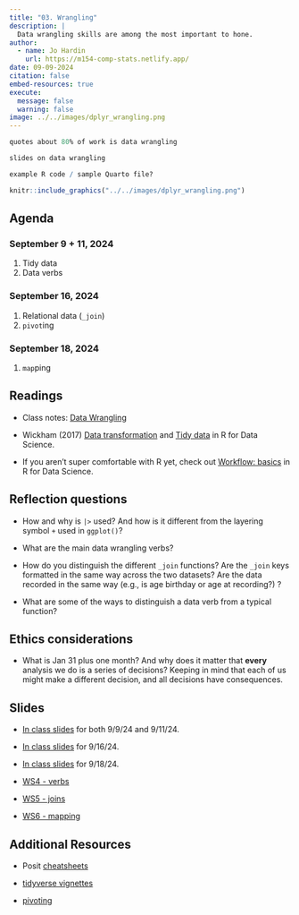```yaml
---
title: "03. Wrangling"
description: |
  Data wrangling skills are among the most important to hone.  
author:
  - name: Jo Hardin
    url: https://m154-comp-stats.netlify.app/
date: 09-09-2024
citation: false
embed-resources: true
execute: 
  message: false
  warning: false
image: ../../images/dplyr_wrangling.png
---
```


```r
quotes about 80% of work is data wrangling

slides on data wrangling

example R code / sample Quarto file?
```


```r
knitr::include_graphics("../../images/dplyr_wrangling.png")
```


## Agenda <i class="fas fa-calendar-alt" target="_blank"></i>

### September 9 + 11, 2024

1. Tidy data
2. Data verbs



### September 16, 2024

1. Relational data (`_join`)
2. `pivot`ing


### September 18, 2024
1. `map`ping

## Readings <i class="fas fa-book-open"></i> 

* Class notes: <a href = "https://st47s.com/Math154/Notes/03-wrangling.html" target= "_blank">Data Wrangling</a>

* Wickham (2017) <a href = "https://r4ds.had.co.nz/transform.html" target = "_blank">Data transformation</a> and <a href = "https://r4ds.had.co.nz/tidy-data.html" target = "_blank">Tidy data</a> in R for Data Science.

* If you aren't super comfortable with R yet, check out <a href = "https://r4ds.had.co.nz/workflow-basics.html" target = "_blank">Workflow: basics</a> in R for Data Science.

## Reflection questions <i class="fas fa-lightbulb"></i>

* How and why is `|>` used?  And how is it different from the layering symbol `+` used in `ggplot()`?

* What are the main data wrangling verbs?

* How do you distinguish the different `_join` functions?  Are the `_join` keys formatted in the same way across the two datasets?  Are the data recorded in the same way (e.g., is age birthday or age at recording?) ?

* What are some of the ways to distinguish a data verb from a typical function?



## Ethics considerations <i class="fas fa-balance-scale"></i> 

* What is Jan 31 plus one month?  And why does it matter that **every** analysis we do is a series of decisions?  Keeping in mind that each of us might make a different decision, and all decisions have consequences.


## Slides <i class="fas fa-desktop"></i> 


* <a href = "https://m154-comp-stats.netlify.app/slides/2024-09-09-verbs" target = "_blank">In class slides</a> for both 9/9/24 and 9/11/24.

* <a href = "https://m154-comp-stats.netlify.app/slides/2024-09-16-pivotjoin" target = "_blank">In class slides</a> for 9/16/24.

* <a href = "https://m154-comp-stats.netlify.app/slides/2024-09-18-map" target = "_blank">In class slides</a> for 9/18/24.

* <a href = "https://m154-comp-stats.netlify.app/handout/ws4_m154_f24_verbs.pdf" target = "_blank">WS4 - verbs</a>

* <a href = "https://m154-comp-stats.netlify.app/handout/ws5_m154_f24_join.pdf" target = "_blank">WS5 - joins</a>

* <a href = "https://m154-comp-stats.netlify.app/handout/ws6_m154_f24_map.pdf" target = "_blank">WS6 - mapping</a>

## Additional Resources <i class="fas fa-laptop"></i> 


* Posit <a href = "https://rstudio.github.io/cheatsheets/html/data-transformation.html" target = "_blank">cheatsheets</a>

* <a href = "https://www.tidyverse.org/blog/2019/09/tidyr-1-0-0/" target = "_blank">tidyverse vignettes</a>

* <a href = "https://tidyr.tidyverse.org/articles/pivot.html" target = "_blank">pivoting</a>



